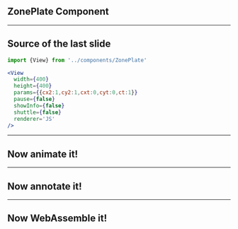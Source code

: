 
<SlidePage>

## ZonePlate Component


<View 
  width={400}
  height={400}
  params={{cx2:1,cy2:1,cxt:0,cyt:0,ct:1}}
  pause={true}
  showInfo={false}
  shuttle={false}
  renderer='JS' 
/>

---

## Source of the last slide

```jsx
import {View} from '../components/ZonePlate'

<View 
  width={400}
  height={400}
  params={{cx2:1,cy2:1,cxt:0,cyt:0,ct:1}}
  pause={false}
  showInfo={false}
  shuttle={false}
  renderer='JS' 
/>
```

---

## Now animate it!

<View 
  width={400}
  height={400}
  params={{cx2:1,cy2:1,cxt:0,cyt:0,ct:1}}
  pause={false}
  showInfo={false}
  shuttle={false}
  renderer='JS' 
/>

---

## Now annotate it!

<View 
  width={400}
  height={400}
  params={{cx2:1,cy2:1,cxt:0,cyt:0,ct:1}}
  pause={false}
  showInfo={true}
  shuttle={false}
  renderer='JS' 
/>

---

## Now WebAssemble it!

<div style={{
  display:'flex',
  justifyContent:'space-around'
}}>
  <View 
    width={300}
    height={300}
    params={{cx2:1,cy2:1,cxt:0,cyt:0,ct:1}}
    pause={false}
    showInfo={true}
    shuttle={false}
    renderer='JS'
  />
  <View 
    width={300}
    height={300}
    params={{cx2:1,cy2:1,cxt:0,cyt:0,ct:1}}
    pause={false}
    showInfo={true}
    shuttle={false}
    renderer='Rust'
  />
  <View 
    width={300}
    height={300}
    params={{cx2:1,cy2:1,cxt:0,cyt:0,ct:1}}
    pause={false}
    showInfo={true}
    shuttle={false}
    renderer='Go'
  />
</div>

</SlidePage>

